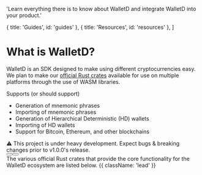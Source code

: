 
  'Learn everything there is to know about WalletD and integrate WalletD into your product.'

  { title: 'Guides', id: 'guides' },
  { title: 'Resources', id: 'resources' },
]

<HeroPattern />


# What is WalletD?

WalletD is an SDK designed to make using different cryptocurrencies easy. We plan to make our [official Rust crates](https://crates.io/crates/walletd) available for use on multiple platforms through the use of WASM libraries.

Supports (or should support)

- Generation of mnemonic phrases
- Importing of mnemonic phrases
- Generation of Hierarchical Deterministic (HD) wallets
- Importing of HD wallets
- Support for Bitcoin, Ethereum, and other blockchains

<Note>
  ⚠️ This project is under heavy development. Expect bugs & breaking changes prior to v1.0.0's release.
</Note>


<div className="not-prose mb-16 mt-6 flex gap-3">
  <Button href="/quickstart" arrow="right" children="Quickstart" />
  <Button href="https://github.com/walletd/walletd" variant="outline" children="Walletd GitHub Repo" />
</div>
The various official Rust crates that provide the core functionality for the WalletD ecosystem are listed below. {{ className: 'lead' }}

<Libraries />



<Guides />

<Resources />
